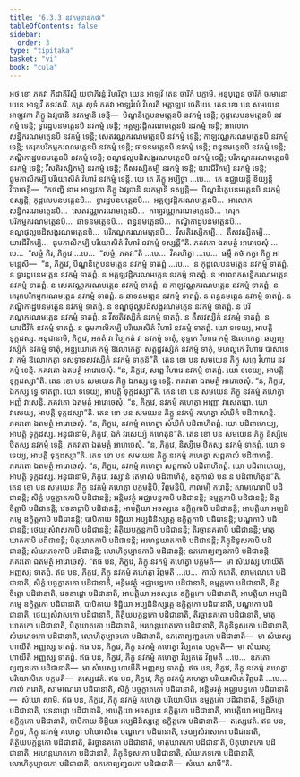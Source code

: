 ```yaml
---
title: "6.3.3 នវកម្មទានកថា"
tableOfContents: false
sidebar:
  order: 3
type: "tipitaka"
basket: "vi"
book: "cula"
---
```



<DynamicBreadcrumb />

<Division number="323" book="cula">

<Paragraph number="1399" book="cula">
អថ ខោ ភគវា កីដាគិរិស្មឹ យថាភិរន្តំ វិហរិត្វា យេន អាឡវី តេន ចារិកំ បក្កាមិ. អនុបុព្ពេន ចារិកំ ចរមានោ យេន អាឡវី តទវសរិ. តត្រ សុទំ ភគវា អាឡវិយំ វិហរតិ អគ្គាឡវេ ចេតិយេ. តេន ខោ បន សមយេន អាឡវកា ភិក្ខូ ឯវរូបានិ នវកម្មានិ ទេន្តិ—  បិណ្ឌនិក្ខេបនមត្តេនបិ នវកម្មំ ទេន្តិ; កុដ្ដលេបនមត្តេនបិ នវកម្មំ ទេន្តិ; ទ្វារដ្ឋបនមត្តេនបិ នវកម្មំ ទេន្តិ; អគ្គឡវដ្ដិករណមត្តេនបិ នវកម្មំ ទេន្តិ; អាលោកសន្ធិករណមត្តេនបិ នវកម្មំ ទេន្តិ; សេតវណ្ណករណមត្តេនបិ នវកម្មំ ទេន្តិ; កាឡវណ្ណករណមត្តេនបិ នវកម្មំ ទេន្តិ; គេរុកបរិកម្មករណមត្តេនបិ នវកម្មំ ទេន្តិ; ឆាទនមត្តេនបិ នវកម្មំ ទេន្តិ; ពន្ធនមត្តេនបិ នវកម្មំ ទេន្តិ; ភណ្ឌិកាដ្ឋបនមត្តេនបិ នវកម្មំ ទេន្តិ; ខណ្ឌផុល្លបដិសង្ខរណមត្តេនបិ នវកម្មំ ទេន្តិ; បរិភណ្ឌករណមត្តេនបិ នវកម្មំ ទេន្តិ; វីសតិវស្សិកម្បិ នវកម្មំ ទេន្តិ; តឹសវស្សិកម្បិ នវកម្មំ ទេន្តិ; យាវជីវិកម្បិ នវកម្មំ ទេន្តិ; ធូមកាលិកម្បិ បរិយោសិតំ វិហារំ នវកម្មំ ទេន្តិ. យេ តេ ភិក្ខូ អប្បិច្ឆា …បេ…  តេ ឧជ្ឈាយន្តិ ខិយ្យន្តិ វិបាចេន្តិ—  “កថញ្ហិ នាម អាឡវកា ភិក្ខូ ឯវរូបានិ នវកម្មានិ ទស្សន្តិ—  បិណ្ឌនិក្ខេបនមត្តេនបិ នវកម្មំ ទស្សន្តិ; កុដ្ដលេបនមត្តេនបិ…  ទ្វារដ្ឋបនមត្តេនបិ…  អគ្គឡវដ្ដិករណមត្តេនបិ…  អាលោកសន្ធិករណមត្តេនបិ…  សេតវណ្ណករណមត្តេនបិ…  កាឡវណ្ណករណមត្តេនបិ…  គេរុកបរិកម្មករណមត្តេនបិ…  ឆាទនមត្តេនបិ…  ពន្ធនមត្តេនបិ…  ភណ្ឌិកាដ្ឋបនមត្តេនបិ…  ខណ្ឌផុល្លបដិសង្ខរណមត្តេនបិ…  បរិភណ្ឌករណមត្តេនបិ…  វីសតិវស្សិកម្បិ…  តឹសវស្សិកម្បិ…  យាវជីវិកម្បិ…  ធូមកាលិកម្បិ បរិយោសិតំ វិហារំ នវកម្មំ ទស្សន្តី”តិ. ភគវតោ ឯតមត្ថំ អារោចេសុំ …បេ…  “សច្ចំ កិរ, ភិក្ខវេ …បេ…  “សច្ចំ, ភគវា”តិ …បេ…  វិគរហិត្វា …បេ…  ធម្មឹ កថំ កត្វា ភិក្ខូ អាមន្តេសិ—  “ន, ភិក្ខវេ, បិណ្ឌនិក្ខេបនមត្តេន នវកម្មំ ទាតព្ពំ …បេ…  ន កុដ្ដលេបនមត្តេន នវកម្មំ ទាតព្ពំ. ន ទ្វារដ្ឋបនមត្តេន នវកម្មំ ទាតព្ពំ. ន អគ្គឡវដ្ដិករណមត្តេន នវកម្មំ ទាតព្ពំ. ន អាលោកសន្ធិករណមត្តេន នវកម្មំ ទាតព្ពំ. ន សេតវណ្ណករណមត្តេន នវកម្មំ ទាតព្ពំ. ន កាឡវណ្ណករណមត្តេន នវកម្មំ ទាតព្ពំ. ន គេរុកបរិកម្មករណមត្តេន នវកម្មំ ទាតព្ពំ. ន ឆាទនមត្តេន នវកម្មំ ទាតព្ពំ. ន ពន្ធនមត្តេន នវកម្មំ ទាតព្ពំ. ន ភណ្ឌិកាដ្ឋបនមត្តេន នវកម្មំ ទាតព្ពំ. ន ខណ្ឌផុល្លបដិសង្ខរណមត្តេន នវកម្មំ ទាតព្ពំ. ន បរិភណ្ឌករណមត្តេន នវកម្មំ ទាតព្ពំ. ន វីសតិវស្សិកំ នវកម្មំ ទាតព្ពំ. ន តឹសវស្សិកំ នវកម្មំ ទាតព្ពំ. ន យាវជីវិកំ នវកម្មំ ទាតព្ពំ. ន ធូមកាលិកម្បិ បរិយោសិតំ វិហារំ នវកម្មំ ទាតព្ពំ. យោ ទទេយ្យ, អាបត្តិ ទុក្កដស្ស. អនុជានាមិ, ភិក្ខវេ, អកតំ វា វិប្បកតំ វា នវកម្មំ ទាតុំ, ខុទ្ទកេ វិហារេ កម្មំ ឱលោកេត្វា ឆប្បញ្ចវស្សិកំ នវកម្មំ ទាតុំ, អឌ្ឍយោគេ កម្មំ ឱលោកេត្វា សត្តដ្ឋវស្សិកំ នវកម្មំ ទាតុំ, មហល្លកេ វិហារេ បាសាទេ វា កម្មំ ឱលោកេត្វា ទសទ្វាទសវស្សិកំ នវកម្មំ ទាតុន៑”តិ.
</Paragraph>

<Paragraph number="1400" book="cula">
តេន ខោ បន សមយេន ភិក្ខូ សព្ពេ វិហារេ នវកម្មំ ទេន្តិ. ភគវតោ ឯតមត្ថំ អារោចេសុំ. “ន, ភិក្ខវេ, សព្ពេ វិហារេ នវកម្មំ ទាតព្ពំ. យោ ទទេយ្យ, អាបត្តិ ទុក្កដស្សា”តិ.
</Paragraph>

<Paragraph number="1401" book="cula">
តេន ខោ បន សមយេន ភិក្ខូ ឯកស្ស ទ្វេ ទេន្តិ. ភគវតោ ឯតមត្ថំ អារោចេសុំ. “ន, ភិក្ខវេ, ឯកស្ស ទ្វេ ទាតព្ពា. យោ ទទេយ្យ, អាបត្តិ ទុក្កដស្សា”តិ.
</Paragraph>

<Paragraph number="1402" book="cula">
តេន ខោ បន សមយេន ភិក្ខូ នវកម្មំ គហេត្វា អញ្ញំ វាសេន្តិ. ភគវតោ ឯតមត្ថំ អារោចេសុំ. “ន, ភិក្ខវេ, នវកម្មំ គហេត្វា អញ្ញោ វាសេតព្ពោ. យោ វាសេយ្យ, អាបត្តិ ទុក្កដស្សា”តិ.
</Paragraph>

<Paragraph number="1403" book="cula">
តេន ខោ បន សមយេន ភិក្ខូ នវកម្មំ គហេត្វា សំឃិកំ បដិពាហេន្តិ. ភគវតោ ឯតមត្ថំ អារោចេសុំ. “ន, ភិក្ខវេ, នវកម្មំ គហេត្វា សំឃិកំ បដិពាហិតព្ពំ. យោ បដិពាហេយ្យ, អាបត្តិ ទុក្កដស្ស. អនុជានាមិ, ភិក្ខវេ, ឯកំ វរសេយ្យំ គហេតុន៑”តិ.
</Paragraph>

<Paragraph number="1404" book="cula">
តេន ខោ បន សមយេន ភិក្ខូ និស្សីមេ ឋិតស្ស នវកម្មំ ទេន្តិ. ភគវតោ ឯតមត្ថំ អារោចេសុំ. “ន, ភិក្ខវេ, និស្សីមេ ឋិតស្ស នវកម្មំ ទាតព្ពំ. យោ ទទេយ្យ, អាបត្តិ ទុក្កដស្សា”តិ.
</Paragraph>

<Paragraph number="1405" book="cula">
តេន ខោ បន សមយេន ភិក្ខូ នវកម្មំ គហេត្វា សព្ពកាលំ បដិពាហន្តិ. ភគវតោ ឯតមត្ថំ អារោចេសុំ. “ន, ភិក្ខវេ, នវកម្មំ គហេត្វា សព្ពកាលំ បដិពាហិតព្ពំ. យោ បដិពាហេយ្យ, អាបត្តិ ទុក្កដស្ស. អនុជានាមិ, ភិក្ខវេ, វស្សានំ តេមាសំ បដិពាហិតុំ, ឧតុកាលំ បន ន បដិពាហិតុន៑”តិ.
</Paragraph>

<Paragraph number="1406" book="cula">
តេន ខោ បន សមយេន ភិក្ខូ នវកម្មំ គហេត្វា បក្កមន្តិបិ, វិព្ភមន្តិបិ, កាលម្បិ ករោន្តិ; សាមណេរាបិ បដិជានន្តិ; សិក្ខំ បច្ចក្ខាតកាបិ បដិជានន្តិ; អន្តិមវត្ថុំ អជ្ឈាបន្នកាបិ បដិជានន្តិ; ឧម្មត្តកាបិ បដិជានន្តិ; ខិត្តចិត្តាបិ បដិជានន្តិ; វេទនាដ្ដាបិ បដិជានន្តិ; អាបត្តិយា អទស្សនេ ឧក្ខិត្តកាបិ បដិជានន្តិ; អាបត្តិយា អប្បដិកម្មេ ឧក្ខិត្តកាបិ បដិជានន្តិ; បាបិកាយ ទិដ្ឋិយា អប្បដិនិស្សគ្គេ ឧក្ខិត្តកាបិ បដិជានន្តិ; បណ្ឌកាបិ បដិជានន្តិ; ថេយ្យសំវាសកាបិ បដិជានន្តិ; តិត្ថិយបក្កន្តកាបិ បដិជានន្តិ; តិរច្ឆានគតាបិ បដិជានន្តិ; មាតុឃាតកាបិ បដិជានន្តិ; បិតុឃាតកាបិ បដិជានន្តិ; អរហន្តឃាតកាបិ បដិជានន្តិ; ភិក្ខុនិទូសកាបិ បដិជានន្តិ; សំឃភេទកាបិ បដិជានន្តិ; លោហិតុប្បាទកាបិ បដិជានន្តិ; ឧភតោព្យញ្ជនកាបិ បដិជានន្តិ. ភគវតោ ឯតមត្ថំ អារោចេសុំ.
</Paragraph>

<Paragraph number="1407" book="cula">
“ឥធ បន, ភិក្ខវេ, ភិក្ខុ នវកម្មំ គហេត្វា បក្កមតិ—  មា សំឃស្ស ហាយីតិ អញ្ញស្ស ទាតព្ពំ.
</Paragraph>

<Paragraph number="1408" book="cula">
ឥធ បន, ភិក្ខវេ, ភិក្ខុ នវកម្មំ គហេត្វា វិព្ភមតិ …បេ…  កាលំ ករោតិ, សាមណេរោ បដិជានាតិ, សិក្ខំ បច្ចក្ខាតកោ បដិជានាតិ, អន្តិមវត្ថុំ អជ្ឈាបន្នកោ បដិជានាតិ, ឧម្មត្តកោ បដិជានាតិ, ខិត្តចិត្តោ បដិជានាតិ, វេទនាដ្ដោ បដិជានាតិ, អាបត្តិយា អទស្សនេ ឧក្ខិត្តកោ បដិជានាតិ, អាបត្តិយា អប្បដិកម្មេ ឧក្ខិត្តកោ បដិជានាតិ, បាបិកាយ ទិដ្ឋិយា អប្បដិនិស្សគ្គេ ឧក្ខិត្តកោ បដិជានាតិ, បណ្ឌកោ បដិជានាតិ, ថេយ្យសំវាសកោ បដិជានាតិ, តិត្ថិយបក្កន្តកោ បដិជានាតិ, តិរច្ឆានគតោ បដិជានាតិ, មាតុឃាតកោ បដិជានាតិ, បិតុឃាតកោ បដិជានាតិ, អរហន្តឃាតកោ បដិជានាតិ, ភិក្ខុនិទូសកោ បដិជានាតិ, សំឃភេទកោ បដិជានាតិ, លោហិតុប្បាទកោ បដិជានាតិ, ឧភតោព្យញ្ជនកោ បដិជានាតិ—  មា សំឃស្ស ហាយីតិ អញ្ញស្ស ទាតព្ពំ.
</Paragraph>

<Paragraph number="1409" book="cula">
ឥធ បន, ភិក្ខវេ, ភិក្ខុ នវកម្មំ គហេត្វា វិប្បកតេ បក្កមតិ—  មា សំឃស្ស ហាយីតិ អញ្ញស្ស ទាតព្ពំ.
</Paragraph>

<Paragraph number="1410" book="cula">
ឥធ បន, ភិក្ខវេ, ភិក្ខុ នវកម្មំ គហេត្វា វិប្បកតេ វិព្ភមតិ …បេ…  ឧភតោព្យញ្ជនកោ បដិជានាតិ—  មា សំឃស្ស ហាយីតិ អញ្ញស្ស ទាតព្ពំ.
</Paragraph>

<Paragraph number="1411" book="cula">
ឥធ បន, ភិក្ខវេ, ភិក្ខុ នវកម្មំ គហេត្វា បរិយោសិតេ បក្កមតិ—  តស្សេវេតំ.
</Paragraph>

<Paragraph number="1412" book="cula">
ឥធ បន, ភិក្ខវេ, ភិក្ខុ នវកម្មំ គហេត្វា បរិយោសិតេ វិព្ភមតិ …បេ…  កាលំ ករោតិ, សាមណេរោ បដិជានាតិ, សិក្ខំ បច្ចក្ខាតកោ បដិជានាតិ, អន្តិមវត្ថុំ អជ្ឈាបន្នកោ បដិជានាតិ—  សំឃោ សាមី.
</Paragraph>

<Paragraph number="1413" book="cula">
ឥធ បន, ភិក្ខវេ, ភិក្ខុ នវកម្មំ គហេត្វា បរិយោសិតេ ឧម្មត្តកោ បដិជានាតិ, ខិត្តចិត្តោ បដិជានាតិ, វេទនាដ្ដោ បដិជានាតិ, អាបត្តិយា អទស្សនេ ឧក្ខិត្តកោ បដិជានាតិ, អាបត្តិយា អប្បដិកម្មេ ឧក្ខិត្តកោ បដិជានាតិ, បាបិកាយ ទិដ្ឋិយា អប្បដិនិស្សគ្គេ ឧក្ខិត្តកោ បដិជានាតិ—  តស្សេវេតំ.
</Paragraph>

<Paragraph number="1414" book="cula">
ឥធ បន, ភិក្ខវេ, ភិក្ខុ នវកម្មំ គហេត្វា បរិយោសិតេ បណ្ឌកោ បដិជានាតិ, ថេយ្យសំវាសកោ បដិជានាតិ, តិត្ថិយបក្កន្តកោ បដិជានាតិ, តិរច្ឆានគតោ បដិជានាតិ, មាតុឃាតកោ បដិជានាតិ, បិតុឃាតកោ បដិជានាតិ, អរហន្តឃាតកោ បដិជានាតិ, ភិក្ខុនិទូសកោ បដិជានាតិ, សំឃភេទកោ បដិជានាតិ, លោហិតុប្បាទកោ បដិជានាតិ, ឧភតោព្យញ្ជនកោ បដិជានាតិ—  សំឃោ សាមី”តិ.
</Paragraph>
</Division>